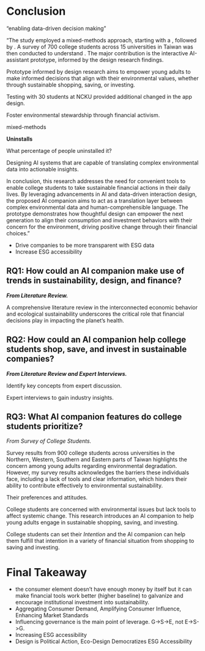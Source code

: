 # Conclusion

"enabling data-driven decision making"

"The study employed a mixed-methods approach, starting with a , followed by . A survey of 700 college students across 15 universities in Taiwan was then conducted to understand . The major contribution is the interactive AI-assistant prototype, informed by the design research findings.

Prototype informed by design research aims to empower young adults to make informed decisions that align with their environmental values, whether through sustainable shopping, saving, or investing.

Testing with 30 students at NCKU provided additional changed in the app design.

Foster environmental stewardship through financial activism.

mixed-methods

**Uninstalls**

What percentage of people uninstalled it?

Designing AI systems that are capable of translating complex environmental data into actionable insights.

In conclusion, this research addresses the need for convenient tools to enable college students to take sustainable financial actions in their daily lives. By leveraging advancements in AI and data-driven interaction design, the proposed AI companion aims to act as a translation layer between complex environmental data and human-comprehensible language. The prototype demonstrates how thoughtful design can empower the next generation to align their consumption and investment behaviors with their concern for the environment, driving positive change through their financial choices."

-   Drive companies to be more transparent with ESG data
-   Increase ESG accessibility

## RQ1: How could an AI companion make use of trends in sustainability, design, and finance?

***From Literature Review.***

A comprehensive literature review in the interconnected economic behavior and ecological sustainability underscores the critical role that financial decisions play in impacting the planet's health.

## RQ2: How could an AI companion help college students shop, save, and invest in sustainable companies?

***From Literature Review and Expert Interviews.***

Identify key concepts from expert discussion.

Expert interviews to gain industry insights.

## RQ3: What AI companion features do college students prioritize?

*From Survey of College Students.*

Survey results from 900 college students across universities in the Northern, Western, Southern and Eastern parts of Taiwan highlights the concern among young adults regarding environmental degradation. However, my survey results acknowledges the barriers these individuals face, including a lack of tools and clear information, which hinders their ability to contribute effectively to environmental sustainability.

Their preferences and attitudes.

College students are concerned with environmental issues but lack tools to affect systemic change. This research introduces an AI companion to help young adults engage in sustainable shopping, saving, and investing.

College students can set their *Intention* and the AI companion can help them fulfill that intention in a variety of financial situation from shopping to saving and investing.

# Final Takeaway

-   the consumer element doesn't have enough money by itself but it can make financial tools work better (higher baseline) to galvanize and encourage institutional investment into sustainability.
-   Aggregating Consumer Demand, Amplifying Consumer Influence, Enhancing Market Standards
-   Influencing governance is the main point of leverage. G-\>S-\>E, not E-\>S-\>G.
-   Increasing ESG accessibility
-   Design is Political Action, Eco-Design Democratizes ESG Accessibility